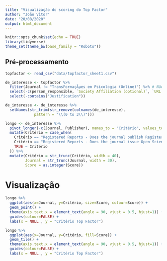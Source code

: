 ```yaml
---
title: "Visualização do scoring do Top Factor"
author: "João Vitor"
date: "20/08/2020"
output: html_document
---
```


```r
knitr::opts_chunk$set(echo = TRUE)
library(tidyverse)
theme_set(theme_bw(base_family = "Roboto"))
```

## Pré-processamento

```r
topfactor <- read_csv("data/topfactor_sheet1.csv")

de_interesse <- topfactor %>% 
  filter(Journal != "TransFormaçÃµes em Psicologia (Online)") %>% # Não foi feito o scoring 
  select(-c(person_responsible, `Society Affiliation (optional)`, `URL to author guidelines or policy`, Total)) %>% 
  select(-contains("Justification"))

de_interesse <- de_interesse %>% 
  setNames(str_trim(str_remove(colnames(de_interesse), 
             pattern = "\\(0 to 3\\)")))
```

```r
longo <- de_interesse %>%
  pivot_longer(-c(Journal, Publisher), names_to = "Critério", values_to = "Score") %>% 
  mutate(Critério = case_when(
    Critério == "Registered Reports - Does the journal publish Registered Reports or take other steps to address publication bias?" ~ "Registered Reports-Publication Bias",
    Critério == "Registered Reports - Does the journal issue Open Science Badges?" ~ "Registered Reports-Badges",
    TRUE ~ Critério
  )) %>% 
  mutate(Critério = str_trunc(Critério, width = 40),
         Journal = str_trunc(Journal, width = 30),
         Score = as.integer(Score))
```

# Visualização

```r
longo %>% 
  ggplot(aes(x=Journal, y=Critério, size=Score, colour=Score)) +
  geom_point() +
  theme(axis.text.x = element_text(angle = 90, vjust = 0.5, hjust=1)) +
  guides(colour=FALSE) +
  labs(x = NULL , y = "Critério Top Factor")

longo %>% 
  ggplot(aes(x=Journal, y=Critério, fill=Score)) +
  geom_tile() +
  theme(axis.text.x = element_text(angle = 90, vjust = 0.5, hjust=1)) +
  guides(colour=FALSE) +
  labs(x = NULL , y = "Critério Top Factor")
```

